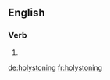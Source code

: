 ==English==

===Verb===
{{head|en|present participle}}

# {{present participle of|holystone|lang=en}}

[[de:holystoning]]
[[fr:holystoning]]
